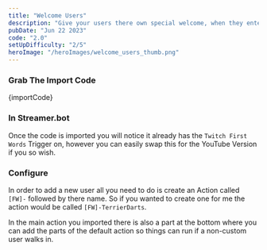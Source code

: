 ```yaml
---
title: "Welcome Users"
description: "Give your users there own special welcome, when they enter the stream"
pubDate: "Jun 22 2023"
code: "2.0"
setUpDifficulty: "2/5"
heroImage: "/heroImages/welcome_users_thumb.png"
---
```



### Grab The Import Code


<CopyButton>
{importCode}
</CopyButton>


### In Streamer.bot

Once the code is imported you will notice it already has the `Twitch First Words` Trigger on, however you can easily swap this for the YouTube Version if you so wish.

### Configure

In order to add a new user all you need to do is create an Action called `[FW]-` followed by there name. So if you wanted to create one for me the action would be called `[FW]-TerrierDarts`.

In the main action you imported there is also a part at the bottom where you can add the parts of the default action so things can run if a non-custom user walks in.
